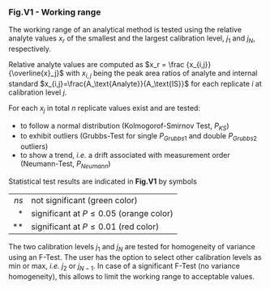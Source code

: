 ### Fig.V1 - Working range

The working range of an analytical method is tested using the relative 
analyte values $x_r$ of the smallest and the largest calibration level, $j_1$
and $j_N$, respectively.

Relative analyte values are computed as $x_r = \frac {x_{i,j}} {\overline{x}_j}$ 
with $x_{i,j}$ being the peak area ratios of analyte and internal standard 
$x_{i,j}=\frac{A_\text{Analyte}}{A_\text{IS}}$ for each replicate $i$ at calibration level
$j$.

For each $x_j$ in total $n$ replicate values exist and are tested:

- to follow a normal distribution (Kolmogorof-Smirnov Test, $P_{KS}$)
- to exhibit outliers (Grubbs-Test for single $P_{Grubbs1}$ and double $P_{Grubbs2}$ outliers)
- to show a trend, *i.e.* a drift associated with measurement order (Neumann-Test, $P_{Neumann}$)

Statistical test results are indicated in **Fig.V1** by symbols

-----    -----------------------------------------------------------------------
 $ns$    not significant (green color)
  $*$    significant at $P\le0.05$ (orange color)
 $**$    significant at $P\le0.01$ (red color)
-----    -----------------------------------------------------------------------

The two calibration levels $j_1$ and $j_N$ are tested for homogeneity 
of variance using an F-Test. The user has the option to select other calibration
levels as min or max, *i.e.* $j_2$ or $j_{N-1}$. In case of a significant F-Test (no 
variance homogeneity), this allows to limit the working range to acceptable values.